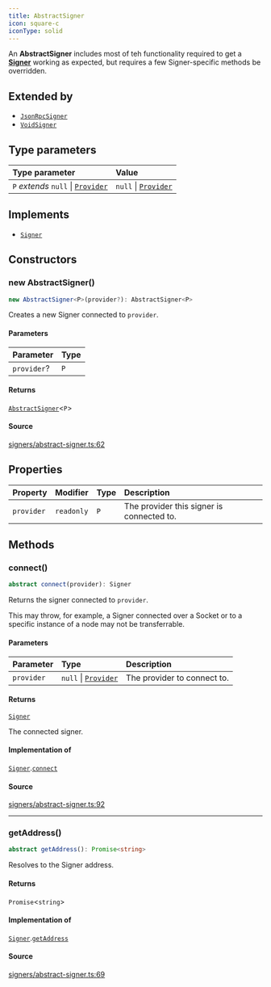 ```yaml
---
title: AbstractSigner
icon: square-c
iconType: solid
---
```


An **AbstractSigner** includes most of teh functionality required to get a [**Signer**](/content/interfaces/Signer) working as
expected, but requires a few Signer-specific methods be overridden.

## Extended by

- [`JsonRpcSigner`](/content/classes/JsonRpcSigner)
- [`VoidSigner`](/content/classes/VoidSigner)

## Type parameters

| Type parameter | Value |
| :------ | :------ |
| `P` *extends* `null` \| [`Provider`](/content/interfaces/Provider) | `null` \| [`Provider`](/content/interfaces/Provider) |

## Implements

- [`Signer`](/content/interfaces/Signer)

## Constructors

### new AbstractSigner()

```ts
new AbstractSigner<P>(provider?): AbstractSigner<P>
```

Creates a new Signer connected to `provider`.

#### Parameters

| Parameter | Type |
| :------ | :------ |
| `provider`? | `P` |

#### Returns

[`AbstractSigner`](/content/classes/AbstractSigner)\<`P`\>

#### Source

[signers/abstract-signer.ts:62](https://github.com/dominant-strategies/quais.js/blob/3fde6763235c7029b19260e352cfa6956f8b8444/src/signers/abstract-signer.ts#L62)

## Properties

| Property | Modifier | Type | Description |
| :------ | :------ | :------ | :------ |
| `provider` | `readonly` | `P` | The provider this signer is connected to. |

## Methods

### connect()

```ts
abstract connect(provider): Signer
```

Returns the signer connected to `provider`.

This may throw, for example, a Signer connected over a Socket or to a specific instance of a node may not be
transferrable.

#### Parameters

| Parameter | Type | Description |
| :------ | :------ | :------ |
| `provider` | `null` \| [`Provider`](/content/interfaces/Provider) | The provider to connect to. |

#### Returns

[`Signer`](/content/interfaces/Signer)

The connected signer.

#### Implementation of

[`Signer`](/content/interfaces/Signer).[`connect`](/content/interfaces/Signer#connect)

#### Source

[signers/abstract-signer.ts:92](https://github.com/dominant-strategies/quais.js/blob/3fde6763235c7029b19260e352cfa6956f8b8444/src/signers/abstract-signer.ts#L92)

***

### getAddress()

```ts
abstract getAddress(): Promise<string>
```

Resolves to the Signer address.

#### Returns

`Promise`\<`string`\>

#### Implementation of

[`Signer`](/content/interfaces/Signer).[`getAddress`](/content/interfaces/Signer#getaddress)

#### Source

[signers/abstract-signer.ts:69](https://github.com/dominant-strategies/quais.js/blob/3fde6763235c7029b19260e352cfa6956f8b8444/src/signers/abstract-signer.ts#L69)
